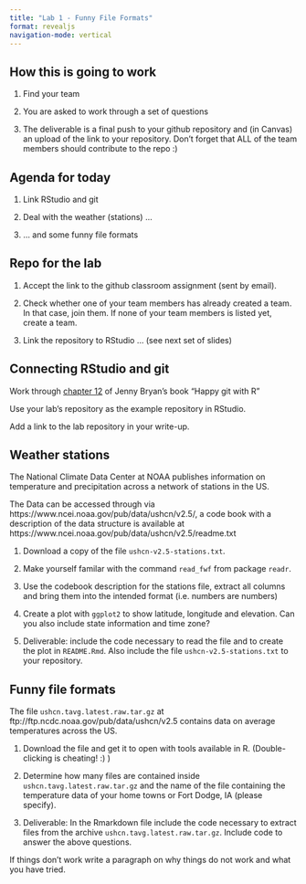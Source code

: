 ```yaml
---
title: "Lab 1 - Funny File Formats"
format: revealjs
navigation-mode: vertical
---
```


## How this is going to work

1. Find your team

2. You are asked to work through a set of questions 

3. The deliverable is a final push to your github repository and (in Canvas) an upload of the link to your repository. Don't forget that ALL of the team members should contribute to the repo :)


## Agenda for today

1. Link RStudio and git

2. Deal with the weather (stations) ...

3. ... and some funny file formats

## Repo for the lab

1. Accept the link to the github classroom assignment (sent by email). 

2. Check whether one of your team members has already created a team. In that case, join them. If none of your team members is listed yet, create a team.

3. Link the repository to RStudio ... (see next set of slides)

## Connecting RStudio and git


Work through [chapter 12](https://happygitwithr.com/rstudio-git-github.html#rstudio-git-github) of Jenny Bryan's book "Happy git with R"

Use your lab's repository as the example repository in RStudio. 


Add a link to the lab repository in your write-up.


## Weather stations

::: r-fit-text
The National Climate Data Center at NOAA publishes information on temperature and precipitation across a network of stations in the US.

The Data can be accessed through via https://www.ncei.noaa.gov/pub/data/ushcn/v2.5/, a code book with a description of the data structure is available at
https://www.ncei.noaa.gov/pub/data/ushcn/v2.5/readme.txt

1. Download a copy of the file `ushcn-v2.5-stations.txt`.

2. Make yourself familar with the command `read_fwf` from package `readr`. 

3. Use the codebook description for the stations file, extract all columns and bring them into the intended format (i.e. numbers are numbers)

4. Create a plot with `ggplot2` to show latitude, longitude and elevation. Can you also include state information and time zone?

5. Deliverable: include the code necessary to read the file and to create the plot in `README.Rmd`. Also include the file `ushcn-v2.5-stations.txt` to your repository. 
:::

## Funny file formats

::: r-fit-text
The file `ushcn.tavg.latest.raw.tar.gz`
at ftp://ftp.ncdc.noaa.gov/pub/data/ushcn/v2.5 contains data on average temperatures across the US. 

1. Download the file and get it to open with tools available in R. (Double-clicking is cheating! :) )

2. Determine how many files are contained inside `ushcn.tavg.latest.raw.tar.gz` and the name of the file containing the temperature data of your home towns or Fort Dodge, IA (please specify).

3. Deliverable: In the Rmarkdown file include the code necessary to extract files from the archive `ushcn.tavg.latest.raw.tar.gz`. Include code to answer the above questions.

If things don't work write a paragraph on why things do not work and what you have tried. 
:::
